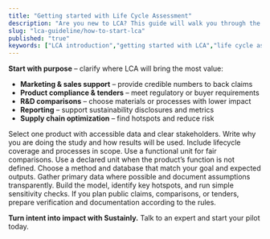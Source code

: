 ```yaml
---
title: "Getting started with Life Cycle Assessment"
description: "Are you new to LCA? This guide will walk you through the initial steps—what you need to know, how to begin, and how to avoid common pitfalls when launching your sustainability journey."
slug: "lca-guideline/how-to-start-lca"
published: "true"
keywords: ["LCA introduction","getting started with LCA","life cycle assessment basics","sustainability guide","LCA for beginners","how to start LCA","environmental impact assessment","product carbon footprint"]
---
```


**Start with purpose** – clarify where LCA will bring the most value:

- **Marketing & sales support** – provide credible numbers to back claims
- **Product compliance & tenders** – meet regulatory or buyer requirements
- **R&D comparisons** – choose materials or processes with lower impact
- **Reporting** – support sustainability disclosures and metrics
- **Supply chain optimization** – find hotspots and reduce risk

<Steps>
  <Step title="Choose a pilot product🎯">
    Select one product with accessible data and clear stakeholders.
  </Step>
  <Step title="Define goal and scope📝">
    Write why you are doing the study and how results will be used. Include lifecycle coverage and processes in scope.
  </Step>
  <Step title="Set the unit⚖️">
    Use a functional unit for fair comparisons. Use a declared unit when the product’s function is not defined.
  </Step>
  <Step title="Pick method and database🧰 ">
    Choose a method and database that match your goal and expected outputs.
  </Step>
  <Step title="Collect primary data and list assumptions🧾">
    Gather primary data where possible and document assumptions transparently.
  </Step>
  <Step title="Model, find hotspots, check sensitivities🔍">
    Build the model, identify key hotspots, and run simple sensitivity checks.
  </Step>
  <Step title="Prepare for external use if needed✅ ">
    If you plan public claims, comparisons, or tenders, prepare verification and documentation according to the rules.
  </Step>
</Steps>

**Turn intent into impact with Sustainly.** Talk to an expert and start your pilot today.
